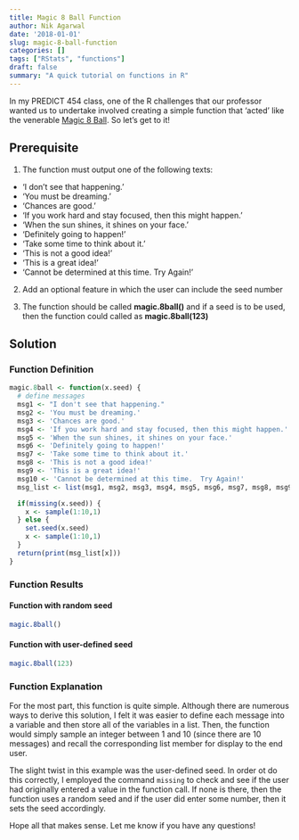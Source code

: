 ```yaml
---
title: Magic 8 Ball Function
author: Nik Agarwal
date: '2018-01-01'
slug: magic-8-ball-function
categories: []
tags: ["RStats", "functions"]
draft: false
summary: "A quick tutorial on functions in R" 
---
```


In my PREDICT 454 class, one of the R challenges that our professor wanted us to undertake involved creating a simple function that 'acted' like the venerable [Magic 8 Ball](https://en.wikipedia.org/wiki/Magic_8-Ball). So let's get to it!

## Prerequisite

1. The function must output one of the following texts:

* 'I don't see that happening.'
* 'You must be dreaming.'
* 'Chances are good.'
* 'If you work hard and stay focused, then this might happen.'
* 'When the sun shines, it shines on your face.'
* 'Definitely going to happen!'
* 'Take some time to think about it.'
* 'This is not a good idea!'
* 'This is a great idea!'
* 'Cannot be determined at this time. Try Again!'

2. Add an optional feature in which the user can include the seed number

3. The function should be called **magic.8ball()** and if a seed is to be used, then the function could called as **magic.8ball(123)**

## Solution

### Function Definition

```r
magic.8ball <- function(x.seed) {
  # define messages
  msg1 <- "I don't see that happening."
  msg2 <- 'You must be dreaming.'
  msg3 <- 'Chances are good.'
  msg4 <- 'If you work hard and stay focused, then this might happen.'
  msg5 <- 'When the sun shines, it shines on your face.'
  msg6 <- 'Definitely going to happen!'
  msg7 <- 'Take some time to think about it.'
  msg8 <- 'This is not a good idea!'
  msg9 <- 'This is a great idea!'
  msg10 <- 'Cannot be determined at this time.  Try Again!'
  msg_list <- list(msg1, msg2, msg3, msg4, msg5, msg6, msg7, msg8, msg9, msg10)

  if(missing(x.seed)) {
    x <- sample(1:10,1)
  } else {
    set.seed(x.seed)
    x <- sample(1:10,1)
  }
  return(print(msg_list[x]))
}
```

### Function Results

#### Function with random seed
```r
magic.8ball()
```

#### Function with user-defined seed

```r
magic.8ball(123)
```

### Function Explanation

For the most part, this function is quite simple. Although there are numerous ways to derive this solution, I felt it was easier to define each message into a variable and then store all of the variables in a list. Then, the function would simply sample an integer between 1 and 10 (since there are 10 messages) and recall the corresponding list member for display to the end user.

The slight twist in this example was the user-defined seed. In order ot do this correctly, I employed the command ```missing``` to check and see if the user had originally entered a value in the function call. If none is there, then the function uses a random seed and if the user did enter some number, then it sets the seed accordingly.

Hope all that makes sense. Let me know if you have any questions!
